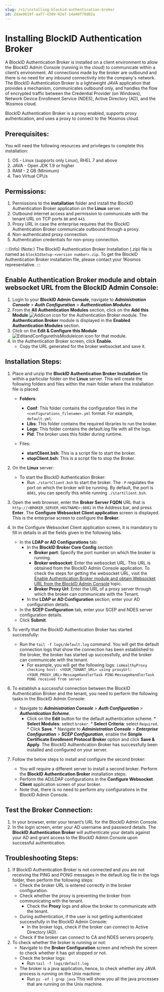 ```yaml
---
slug: /v1/installing-blockid-authentication-broker
id: Zdae9610f-aaf7-4309-82e7-14a40f70d02a
---
```

# Installing BlockID Authentication Broker
A BlockID Authentication Broker is installed on a client environment to allow the BlockID Admin Console (running in the cloud) to communicate within a client’s environment. All connections made by the broker are outbound and there is no need for any inbound connectivity into the company's network. The BlockID Authentication Broker is a lightweight JAVA application that provides a mechanism, communicates outbound only, and handles the flow of encrypted traffic between the Credential Provider (on Windows), Network Device Enrollment Service (NDES), Active Directory (AD), and the 1Kosmos cloud.

BlockID Authentication Broker is a proxy enabled, supports proxy authentication, and uses a proxy to connect to the 1Kosmos cloud.

## Prerequisites:
You will need the following resources and privileges to complete this installation:

1. OS - Linux (supports only Linux), RHEL 7 and above
2. JAVA - Open JDK 1.9 or higher
3. RAM - 2 GB (Minimum)
4. Two Virtual CPUs

## Permissions:

1. Permissions to the **installation** folder and install the BlockID Authentication Broker application on the **Linux** server.
2. Outbound internet access and permission to communicate with the tenant URL on TCP ports `80` and `443`.
3. Proxy URL in case the enterprise requires that the BlockID Authentication Broker communicate outbound through a proxy.
4. Non-authenticated proxy connection.
5. Authentication credentials for non-proxy connection.


:::(Info) (Note:)
The BlockID Authentication Broker Installation (.zip) file is named as `blockIdSetup-<version number>.zip`. To get the BlockID Authentication Broker installation file, please contact your 1Kosmos representative.
:::

## <a name = "websocketURL"></a> Enable Authentication Broker module and obtain websocket URL from the BlockID Admin Console:

1. Login to your **BlockID Admin Console**, navigate to ***Administration Console** >  **Auth Configuration** > **Authentication Modules***.
2. From the **All Authentication Modules** section, click on the **Add this Module** ![Addicon](https://cdn.document360.io/aeae7c88-d2f4-4a9c-bba9-c4f368260d78/Images/Documentation/Addicon.jpg) icon for the Authentication Broker module. The **Authentication Broker** module is displayed in the **Enabled Authentication Modules** section.
3. Click on the **Edit & Configure this Module** ![EditandConfigurethisModuleicon](https://cdn.document360.io/aeae7c88-d2f4-4a9c-bba9-c4f368260d78/Images/Documentation/EditandConfigurethisModuleicon.jpg) icon for that module.
4. In the Authentication Broker screen, click **Enable**.
    * Copy the URL generated for the broker websocket and save it.

## Installation Steps:
1. Place and unzip the **BlockID Authentication Broker Installation** file within a particular folder on the **Linux** server. This will create the following folders and files within the main folder where the installation file is placed:
   * **Folders**:
        * **Conf**: This folder contains the configuration files in the `<configurations_filename>.yml` format. For example, `default.yml`.
        * **Libs**: This folder contains the required libraries to run the broker.
        * **Logs**: This folder contains the default.log file with all the logs.
        * **Pid**: The broker uses this folder during runtime. 

   * Files: 
        * **startClient.bsh**: This is a script file to start the broker.
        * **stopClient.bsh**: This is a script file to stop the Broker.

2. On the **Linux** server: 
    * To start the BlockID Authentication Broker:
      * Run `./startClient.bsh` to start the broker.
        The `-P` regulates the port on which the broker will be running. By default, the port is `8081`, you can specify this while running  `./startClient.bsh`.
3. Open the web browser, enter the **Broker Server FQDN** URL that is `http://<BROKER_SERVER_HOSTNAME>:8081` in the Address bar, and press **Enter**. The **Configure Websocket Client application** screen is displayed. This is the enterprise screen to configure the **Broker**.
4. In the Configure Websocket Client application screen, it is mandatory to fill in details in all the fields given in the following tabs.
   * In the **LDAP or AD Configurations** tab:
     * In the **BlockID Broker Core Config** section:
       * **Broker port**: Specify the port number on which the broker is running.
       * **Broker websocket**: Enter the websocket URL. This URL is obtained from the BlockID Admin Console application. To check the steps for getting the websocket URL, visit the [Enable Authentication Broker module and obtain Websocket URL from the BlockID Admin Console](#websocketURL) topic.
       * **Broker Proxy Url**: Enter the URL of a proxy server through which the broker can communicate with the Tenant.
     * In the **LDAP or AD Configuration** section, enter your AD configuration details.
   * In the **SCEP Configuration** tab, enter your SCEP and NDES server configuration details.
   * Click **Submit**.
5. To verify that the BlockID Authentication Broker has started successfully:
   * Run the  `tail -f logs/default.log` command. You will get the default connection logs that show the connection has been established to the broker, the broker has started up successfully, and the broker can communicate with the tenant.  
        * For example, you will get the following logs:
        `isHealthyProxy checking host: <YOUR_TENANT_URL> using proxyUrl: <YOUR_PROXY_URL>`
        `MessageHandlerTask PING`
        `MessageHandlerTask PONG received from server`

6. To establish a successful connection between the BlockID Authentication Broker and the tenant, you need to perform the following tasks in the BlockID Admin Console:
      * Navigate to ***Administration Console** >  **Auth Configuration** > **Authentication Scheme***.
           * Click on the **Edit** button for the default authentication scheme.
            * **Select Modules**: select `broker`.
            * **Select Criteria**: select `Required`.
            * Click **Save**. 
       * Navigate to ***Administration Console** >  **Enterprise Configuration** > **SCEP Configuration***, enable the **Simple Certificate Enrollment Protocol Broker** option and click **Save & Apply**. The BlockID Authentication Broker has successfully been installed and configured on your server.
7. Follow the below steps to install and configure the second broker:
    * You will require a different server to install a second broker. Perform the **BlockID Authentication Broker** installation steps.
    * Perform the AD/LDAP configurations in the **Configure Websocket Client** application screen of your broker.
    * Note that, there is no need to perform any configurations in the BlockID Admin Console.

## Test the Broker Connection:

1. In your browser, enter your tenant’s URL for the BlockID Admin Console.
2. In the login screen, enter your AD username and password details. The **BlockID Authentication Broker** will authenticate your details against your AD and grant access to the  BlockID Admin Console upon successful authentication.

## Troubleshooting Steps:
1. If BlockID Authentication Broker is not connected and you are not receiving the PING and PONG messages in the default.log file in the logs folder, then perform the following steps:
   * Check the broker URL is entered correctly in the broker configuration.
   * Check whether the proxy is preventing the broker from communicating with the tenant.
     * Check the **Proxy** logs and allow the broker to communicate with the tenant.
   * During authentication, if the user is not getting authenticated successfully in the BlockID Admin Console:
     * In the broker logs, check if the broker can connect to Active Directory (AD).
   * Check if the broker can connect to CA and NDES servers properly.
2. To check whether the broker is running or not:
   * Navigate to the **Broker Configuration** screen and refresh the screen to check whether it has got stopped or not.
   * Check the broker logs:
        * Run `tail -f logs/default.log`
   * The broker is a java application, hence, to check whether any JAVA process is running on the Unix machine: 
        * Run  `ps -ef | grep java`
            This will show you all the java processes that are running on the Unix machine.

